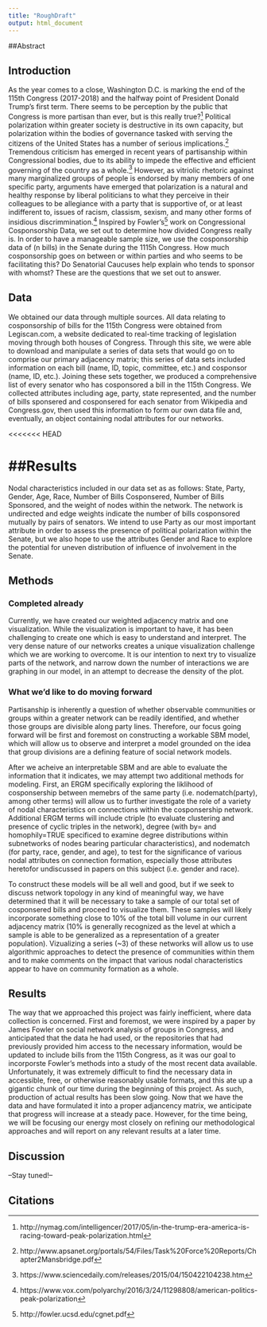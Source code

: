 ```yaml
---
title: "RoughDraft"
output: html_document
---
```



##Abstract

## Introduction
As the year comes to a close, Washington D.C. is marking the end of the 115th Congress (2017-2018) and the halfway point of President Donald Trump's first term. There seems to be perception by the public that Congress is more partisan than ever, but is this really true?[^1] Political polarization within greater society is destructive in its own capacity, but polarization within the bodies of governance tasked with serving the citizens of the United States has a number of serious implications.[^2] Tremendous criticism has emerged in recent years of partisanship within Congressional bodies, due to its ability to impede the effective and efficient governing of the country as a whole.[^3] However, as vitriolic rhetoric against many marginalized groups of people is endorsed by many members of one specific party, arguments have emerged that polarization is a natural and healthy response by liberal politicians to what they perceive in their colleagues to be allegiance with a party that is supportive of, or at least indifferent to, issues of racism, classism, sexism, and many other forms of insidious discrimmination.[^4] Inspired by Fowler's[^5] work on Congressional Cosponsorship Data, we set out to determine how divided Congress really is. In order to have a manageable sample size, we use the cosponsorship data of (n bills) in the Senate during the 1115h Congress. How much cosponsorship goes on between or within parties and who seems to be facilitating this? Do Senatorial Caucuses help explain who tends to sponsor with whomst? These are the questions that we set out to answer. 

## Data
We obtained our data through multiple sources. All data relating to cosponsorship of bills for the 115th Congress were obtained from Legiscan.com, a website dedicated to real-time tracking of legislation moving through both houses of Congress. Through this site, we were able to download and manipulate a series of data sets that would go on to comprise our primary adjacency matrix; this series of data sets included information on each bill (name, ID, topic, committee, etc.) and cosponsor (name, ID, etc.). Joining these sets together, we produced a comprehensive list of every senator who has cosponsored a bill in the 115th Congress. We collected attributes including age, party, state represented, and the number of bills sponsered and cosponsered for each senator from Wikipedia and Congress.gov, then used this information to form our own data file and, eventually, an object containing nodal attributes for our networks.

<<<<<<< HEAD


##Results
=======
Nodal characteristics included in our data set as as follows: State, Party, Gender, Age, Race, Number of Bills Cosponsered, Number of Bills Sponsored, and the weight of nodes within the network. The network is undirected and edge weights indicate the number of bills cosponsored mutually by pairs of senators. We intend to use Party as our most important attribute in order to assess the presence of political polarization within the Senate, but we also hope to use the attributes Gender and Race to explore the potential for uneven distribution of influence of involvement in the Senate.

## Methods

### Completed already

Currently, we have created our weighted adjacency matrix and one visualization. While the visualization is important to have, it has been challenging to create one which is easy to understand and interpret.  The very dense nature of our networks creates a unique visualization challenge which we are working to overcome.  It is our intention to next try to visualize parts of the network, and narrow down the number of interactions we are graphing in our model, in an attempt to decrease the density of the plot.

### What we'd like to do moving forward
Partisanship is inherently a question of whether observable communities or groups within a greater network can be readily identified, and whether those groups are divisible along party lines. Therefore, our focus going forward will be first and foremost on constructing a workable SBM model, which will allow us to observe and interpret a model grounded on the idea that group divisions are a defining feature of social network models. 

After we acheive an interpretable SBM and are able to evaluate the information that it indicates, we may attempt two additional methods for modeling. First, an ERGM specifically exploring the liklihood of cosponsership between memebrs of the same party (i.e. nodematch(party), among other terms) will allow us to further investigate the role of a variety of nodal characteristics on connections within the cosponsership network. Additional ERGM terms will include ctriple (to evaluate clustering and presence of cyclic triples in the network), degree (with by= and homophily=TRUE specificed to examine degree distributions within subnetworks of nodes bearing particular characteristics), and nodematch (for party, race, gender, and age), to test for the significance of various nodal attributes on connection formation, especially those attributes heretofor undiscussed in papers on this subject (i.e. gender and race).

To construct these models will be all well and good, but if we seek to discuss network topology in any kind of meaningful way, we have determined that it will be necessary to take a sample of our total set of cosponsered bills and proceed to visualize them. These samples will likely incorporate something close to 10% of the total bill volume in our current adjacency matrix (10% is generally recognized as the level at which a sample is able to be generalized as a representation of a greater population). Vizualizing a series (~3) of these networks will allow us to use algorithmic approaches to detect the presence of communities within them and to make comments on the impact that various nodal characteristics appear to have on community formation as a whole.


## Results
The way that we approached this project was fairly inefficient, where data collection is concerned. First and foremost, we were inspired by a paper by James Fowler on social network analysis of groups in Congress, and anticipated that the data he had used, or the repositories that had previously provided him access to the necessary information, would be updated to include bills from the 115th Congress, as it was our goal to incorporste Fowler's methods into a study of the most recent data available. Unfortunately, it was extremely difficult to find the necessary data in accessible, free, or otherwise reasonably usable formats, and this ate up a gigantic chunk of our time during the beginning of this project. As such, production of actual results has been slow going. Now that we have the data and have formulated it into a proper adjancency matrix, we anticipate that progress will increase at a steady pace. However, for the time being, we will be focusing our energy most closely on refining our methodological approaches and will report on any relevant results at a later time.

## Discussion
--Stay tuned!--

## Citations
[^1]: http://nymag.com/intelligencer/2017/05/in-the-trump-era-america-is-racing-toward-peak-polarization.html
[^2]: http://www.apsanet.org/portals/54/Files/Task%20Force%20Reports/Chapter2Mansbridge.pdf
[^3]: https://www.sciencedaily.com/releases/2015/04/150422104238.htm
[^4]: https://www.vox.com/polyarchy/2016/3/24/11298808/american-politics-peak-polarization
[^5]: http://fowler.ucsd.edu/cgnet.pdf